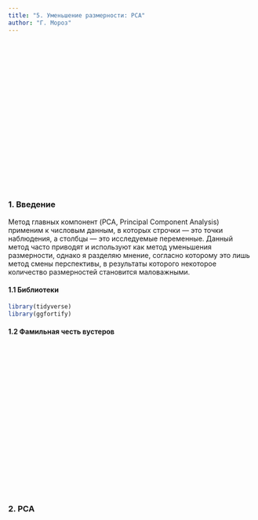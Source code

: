 ```yaml
---
title: "5. Уменьшение размерности: PCA"
author: "Г. Мороз"
---
```


<style>
.parallax {
    /* The image used */
    background-image: url("5_PCA.jpg");

    /* Set a specific height */
    min-height: 300px; 

    /* Create the parallax scrolling effect */
    background-attachment: fixed;
    background-position: center;
    background-repeat: no-repeat;
    background-size: auto;
}
</style>

<div class="parallax"></div>

### 1. Введение
Метод главных компонент (PCA, Principal Component Analysis) применим к числовым данным, в которых строчки --- это точки наблюдения, а столбцы --- это исследуемые переменные. Данный метод часто приводят и используют как метод уменьшения размерности, однако я разделяю мнение, согласно которому это лишь метод смены перспективы, в результаты которого некоторое количество размерностей становится маловажными.

#### 1.1 Библиотеки
```r
library(tidyverse)
library(ggfortify)
```

#### 1.2 Фамильная честь вустеров


<div class="parallax"></div>

### 2. PCA
